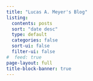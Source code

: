 ```yaml
---
title: "Lucas A. Meyer's Blog"
listing:
  contents: posts
  sort: "date desc"
  type: default
  categories: false
  sort-ui: false
  filter-ui: false
#  feed: true
page-layout: full
title-block-banner: true
---
```

